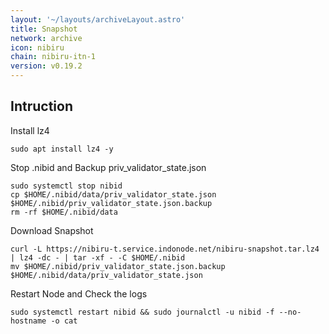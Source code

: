 ```yaml
---
layout: '~/layouts/archiveLayout.astro'
title: Snapshot
network: archive
icon: nibiru
chain: nibiru-itn-1
version: v0.19.2
---
```

## Intruction


 Install lz4
```
sudo apt install lz4 -y
```

 Stop .nibid and Backup priv_validator_state.json
```
sudo systemctl stop nibid
cp $HOME/.nibid/data/priv_validator_state.json $HOME/.nibid/priv_validator_state.json.backup
rm -rf $HOME/.nibid/data
```

 Download Snapshot
```
curl -L https://nibiru-t.service.indonode.net/nibiru-snapshot.tar.lz4 | lz4 -dc - | tar -xf - -C $HOME/.nibid
mv $HOME/.nibid/priv_validator_state.json.backup $HOME/.nibid/data/priv_validator_state.json
```

 Restart Node and Check the logs

```
sudo systemctl restart nibid && sudo journalctl -u nibid -f --no-hostname -o cat
```